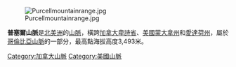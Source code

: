 [[Image:Purcellmountainrange.jpg|right]]

'''普塞爾山脈'''是[[北美洲|北美洲]]的[[山脈|山脈]]，橫跨[[加拿大|加拿大]][[卑詩省|卑詩省]]、[[美國|美國]][[蒙大拿州|蒙大拿州]]和[[愛達荷州|愛達荷州]]，屬於[[哥倫比亞山脈|哥倫比亞山脈]]的一部分，最高點海拔高度3,493米。

{{Canada-geo-stub}}
{{US-geo-stub}}
[[Category:加拿大山脈|Category:加拿大山脈]]
[[Category:美國山脈|Category:美國山脈]]